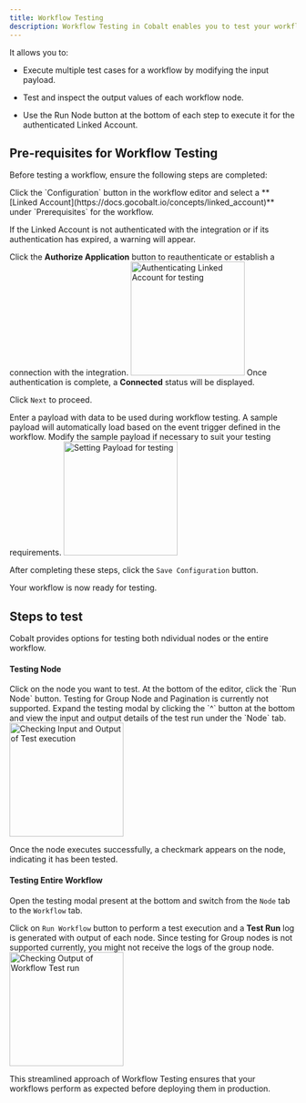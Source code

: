 ```yaml
---
title: Workflow Testing
description: Workflow Testing in Cobalt enables you to test your workflow's functionality by running it with sample payloads as you build it.
---
```


It allows you to:

- Execute multiple test cases for a workflow by modifying the input payload.

- Test and inspect the output values of each workflow node.

- Use the Run Node button at the bottom of each step to execute it for the authenticated Linked Account.


## Pre-requisites for Workflow Testing

Before testing a workflow, ensure the following steps are completed:


<Accordion title="Configure a Linked Account" defaultOpen="true">
Click the `Configuration` button in the workflow editor and select a **[Linked Account](https://docs.gocobalt.io/concepts/linked_account)** under `Prerequisites` for the workflow.

If the Linked Account is not authenticated with the integration or if its authentication has expired, a warning will appear.

Click the **Authorize Application** button to reauthenticate or establish a connection with the integration.
<img height="200" src="/images/Guides/Workflow/testing_linked_account.png" alt="Authenticating Linked Account for testing"/>
Once authentication is complete, a **Connected**  status will be displayed.
</Accordion>

<Check>Click `Next` to proceed.</Check>


<Accordion title="Provide a Sample Payload" defaultOpen="true">
Enter a payload with data to be used during workflow testing.
A sample payload will automatically load based on the event trigger defined in the workflow.
Modify the sample payload if necessary to suit your testing requirements.
<img height="200" src="/images/Guides/Workflow/testing_payload.png" alt="Setting Payload for testing"/>
</Accordion>


After completing these steps, click the `Save Configuration` button. 

<Check>Your workflow is now ready for testing.</Check>

## Steps to test

Cobalt provides options for testing both ndividual nodes or the entire workflow.

#### Testing Node
<Steps>
  <Step title="Select Node">
    Click on the node you want to test.
  </Step>
  <Step title="Run Node">
    At the bottom of the editor, click the `Run Node` button.
<Warning>Testing for Group Node and Pagination is currently not supported.</Warning>
  </Step>
  <Step title="Check Input and Output">
    Expand the testing modal by clicking the `^` button at the bottom and view the input and output details of the test run under the `Node` tab.
    <img height="200" src="/images/Guides/Workflow/node_output.png" alt="Checking Input and Output of Test execution"/>
  </Step>
</Steps>

<Check>Once the node executes successfully, a checkmark appears on the node, indicating it has been tested.</Check>


#### Testing Entire Workflow


Open the testing modal present at the bottom and switch from the `Node` tab to the `Workflow` tab.

Click on `Run Workflow` button to perform a test execution and a **Test Run** log is generated with output of each node.
<Warning>Since testing for Group nodes is not supported currently, you might not receive the logs of the group node.</Warning>
<img height="200" src="/images/Guides/Workflow/workflow_output.png" alt="Checking Output of Workflow Test run"/>


This streamlined approach of Workflow Testing ensures that your workflows perform as expected before deploying them in production.
